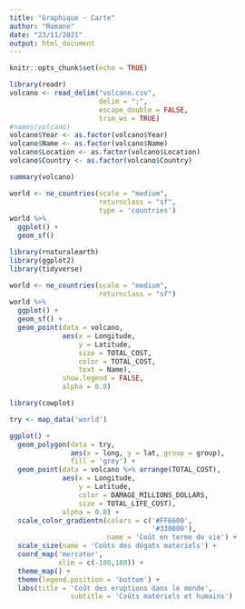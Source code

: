 ```yaml
---
title: "Graphique - Carte"
author: "Romane"
date: "23/11/2021"
output: html_document
---
```


```r
knitr::opts_chunk$set(echo = TRUE)
```

```r
library(readr)
volcano <- read_delim("volcano.csv",
                      delim = ";", 
                      escape_double = FALSE,
                      trim_ws = TRUE)
#names(volcano)
volcano$Year <- as.factor(volcano$Year)
volcano$Name <- as.factor(volcano$Name)
volcano$Location <- as.factor(volcano$Location)
volcano$Country <- as.factor(volcano$Country)

summary(volcano)
```


```r
world <- ne_countries(scale = "medium",
                      returnclass = "sf",
                      type = 'countries')
world %>% 
  ggplot() + 
  geom_sf()
```



```r
library(rnaturalearth)
library(ggplot2)
library(tidyverse)

world <- ne_countries(scale = "medium",
                      returnclass = "sf")
world %>% 
  ggplot() + 
  geom_sf() +
  geom_point(data = volcano,
             aes(x = Longitude,
                 y = Latitude,
                 size = TOTAL_COST,
                 color = TOTAL_COST,
                 text = Name),
             show.legend = FALSE,
             alpha = 0.8)

```


```r
library(cowplot)

try <- map_data('world')

ggplot() +
  geom_polygon(data = try,
               aes(x = long, y = lat, group = group),
               fill = 'grey') +
  geom_point(data = volcano %>% arrange(TOTAL_COST),
             aes(x = Longitude,
                 y = Latitude,
                 color = DAMAGE_MILLIONS_DOLLARS,
                 size = TOTAL_LIFE_COST),
             alpha = 0.8) +
  scale_color_gradientn(colors = c('#FF6600',
                                   '#330000'),
                        name = 'Coût en terme de vie') +
  scale_size(name = 'Coûts des dégats matériels') +
  coord_map('mercator',
            xlim = c(-180,180)) +
  theme_map() +
  theme(legend.position = 'bottom') +
  labs(title = 'Coût des eruptions dans le monde',
               subtitle = 'Coûts matériels et humains')
```

























